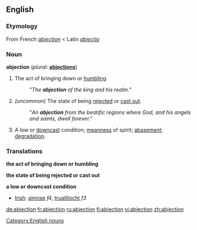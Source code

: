 ==English==
[[Category:English nouns]]
===Etymology===
From French ''[[abjection#French|abjection]]'' < Latin ''[[abjectio]]''
===Noun===
'''abjection''' (''plural:'' '''[[abjections]]''')
#The act of bringing down or [[humbling]].
#:"''The '''abjection''' of the king and his realm.''"
#''(uncommon)'' The state of being [[rejected]] or [[cast out]].
#:"''An '''abjection''' from the beatific regions where God, and his angels and saints, dwell forever.''"
#A low or [[downcast]] condition; [[meanness]] of spirit; [[abasement]]; [[degradation]].

===Translations===
'''the act of bringing down or humbling'''
{{top}}
{{mid}}
{{bottom}}

'''the state of being rejected or cast out'''
{{top}}
{{mid}}
{{bottom}}

'''a low or downcast condition'''
{{top}}
*[[Irish]]: [[ainnise]] ''f4'', [[truaillíocht]] ''f3'' 

{{mid}}
{{bottom}}

[[de:abjection]]
[[fr:abjection]]
[[ru:abjection]]
[[fi:abjection]]
[[vi:abjection]]
[[zh:abjection]]